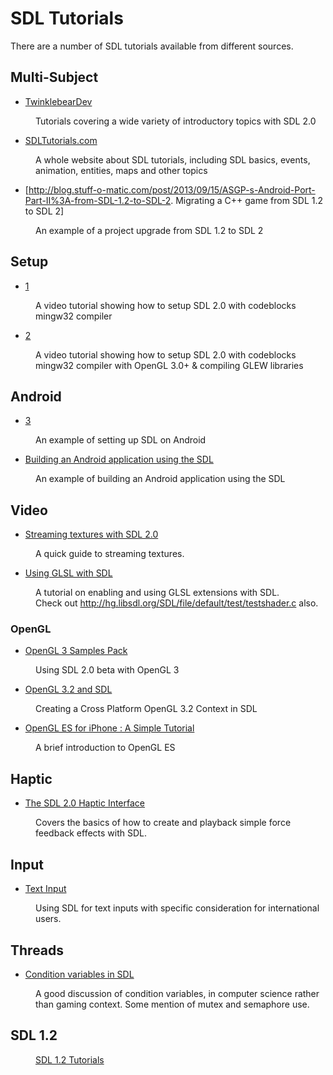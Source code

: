 = SDL Tutorials =
There are a number of SDL tutorials available from different sources.


== Multi-Subject ==

* [http://twinklebeardev.blogspot.com/p/sdl-20-tutorial-index.html TwinklebearDev]
: Tutorials covering a wide variety of introductory topics with SDL 2.0

* [http://www.sdltutorials.com/ SDLTutorials.com]
: A whole website about SDL tutorials, including SDL basics, events, animation, entities, maps and other topics

* [http://blog.stuff-o-matic.com/post/2013/09/15/ASGP-s-Android-Port-Part-II%3A-from-SDL-1.2-to-SDL-2. Migrating a C++ game from SDL 1.2 to SDL 2]
: An example of a project upgrade from SDL 1.2 to SDL 2

== Setup ==
* [https://www.youtube.com/watch?v=wWGtuc5uqF4]
: A video tutorial showing how to setup SDL 2.0 with codeblocks mingw32 compiler

* [https://www.youtube.com/watch?v=wWGtuc5uqF4]
: A video tutorial showing how to setup SDL 2.0 with codeblocks mingw32 compiler with OpenGL 3.0+ & compiling GLEW libraries

== Android ==

* [http://www.dinomage.com/2013/01/howto-sdl-on-android/]
: An example of setting up SDL on Android

* [http://blog.stuff-o-matic.com/post/2013/10/20/ASGP-s-Android-Port-Part-IV%3A-building-the-APK Building an Android application using the SDL]
: An example of building an Android application using the SDL

== Video ==

* [http://slouken.blogspot.com/2011/02/streaming-textures-with-sdl-13.html Streaming textures with SDL 2.0]
: A quick guide to streaming textures.

* [http://rainwarrior.ca/dragon/sdl_glsl.html Using GLSL with SDL]
: A tutorial on enabling and using GLSL extensions with SDL.
: Check out http://hg.libsdl.org/SDL/file/default/test/testshader.c also.

=== OpenGL ===
* [http://www.g-truc.net/post-0204.html OpenGL 3 Samples Pack]
: Using SDL 2.0 beta with OpenGL 3

* [http://www.opengl.org/wiki/Tutorial1:_Creating_a_Cross_Platform_OpenGL_3.2_Context_in_SDL_(C_/_SDL) OpenGL 3.2 and SDL]
: Creating a Cross Platform OpenGL 3.2 Context in SDL

* [http://iphonesdkdev.blogspot.com/2009/04/opengl-es-for-iphone-simple-tutorial.html OpenGL ES for iPhone : A Simple Tutorial]
: A brief introduction to OpenGL ES

== Haptic ==

* [http://bobbens.dyndns.org/journal/2010/sdl_haptic/ The SDL 2.0 Haptic Interface]
: Covers the basics of how to create and playback simple force feedback effects with SDL.

== Input ==

* [[Tutorials/TextInput|Text Input]]
: Using SDL for text inputs with specific consideration for international users.

== Threads ==

* [http://ansuz.sooke.bc.ca/software/sdl-condvars.php Condition variables in SDL]
: A good discussion of condition variables, in computer science rather than gaming context. Some mention of mutex and semaphore use.

== SDL 1.2 ==
: [http://wiki.libsdl.org/moin.cgi/SDL1.2Tutorials SDL 1.2 Tutorials]
